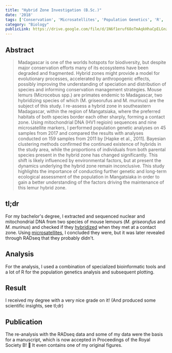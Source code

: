 ```yaml
---
title: "Hybrid Zone Investigation (B.Sc.)"
date: '2018'
tags: ['Conservation', 'Microsatellites', 'Population Genetics', 'R', 'Python']
category: "Biology"
publicLink: https://drive.google.com/file/d/1N6f1eruf68oTmAqkHhaCpELGnza55msX/view?usp=sharing
---
```


## Abstract
>Madagascar is one of the worlds hotspots for biodiversity, but despite major conservation efforts many of its ecosystems have been degraded and fragmented. Hybrid zones might provide a model for evolutionary processes, accelerated by anthropogenic effects, possibly improving the understanding of speciation and distribution of species and informing conservation management strategies. Mouse lemurs (Microcebus spp.) are primates endemic to Madagascar, two hybridizing species of which (M. griseorufus and M. murinus) are the subject of this study. I re-assess a hybrid zone in southeastern Madagascar, within the region of Mangatsiaka, where the preferred habitats of both species border each other sharply, forming a contact zone. Using mitochondrial DNA (HV1 regioin) sequences and nine microsatellite markers, I performed population genetic analyses on 45 samples from 2017 and compared the results with analyses conducted on 159 samples from 2011 by [Hapke et al., 2011]. Bayesian clustering methods confirmed the continued existence of hybrids in the study area, while the proportions of individuals from both parental species present in the hybrid zone has changed significantly. This shift is likely influenced by environmental factors, but at present the dynamics underlying the hybrid zone remain inconclusive. This study highlights the importance of conducting further genetic and long-term ecological assessment of the population in Mangatsiaka in order to gain a better understanding of the factors driving the maintenance of this lemur hybrid zone.

## tl;dr
For my bachelor&apos;s degree, I extracted and sequenced nuclear and mitochondrial DNA from two species of mouse lemours (_M. griseorufus_ and _M. murinus_) and checked if they <a rel="noreferrer" target="_blank" href="https://en.wikipedia.org/wiki/Hybrid_(biology)">hybridized</a> when they met at a contact zone. Using <a rel="noreferrer" target="_blank" href="https://en.wikipedia.org/wiki/Microsatellite">microsatellites</a>, I concluded they were, but it was later revealed through RADseq that they probably didn&apos;t.

## Analysis
For the analysis, I used a combination of specialized bioinformatic tools and a lot of R for the population genetics analysis and subsequent plotting.

## Result
I received my degree with a very nice grade on it! (And produced some scientific insights, see tl;dr)

## Publication
The re-analysis with the RADseq data and some of my data were the basis for a manuscript, which is now accepted in Proceedings of the Royal Society B! 🎉 It even contains one of my original figures.